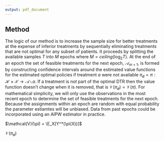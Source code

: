 ```yaml
---
output: pdf_document
---
```


## Method

The logic of our method is to increase the sample size for better treatments at 
the expense of inferior treatments by sequentially eliminating treatments that 
are not optimal for any subset of patients. It proceeds by splitting the available samples $T$ into $M$ epochs where 
$M = ceiling(\log_2{T})$. At the end of an epoch the set of feasible treatments for the next epoch, $\mathcal{A}_{m + 1}$,
is formed by constructing confidence intervals around the estimated value functions for the estimated optimal policies
if treatment $a$ were not available $\pi_{\not a} = \pi: \mathcal{H} \times \mathcal{X} \to \mathcal{A} \, \backslash \, a$.
If a treatment is *not* part of the optimal DTR then the value function doesn't change when it is removed, that is $\mathcal{V}(\pi_{\not a}) = \mathcal{V}(\pi)$. For mathematical simplicity, we will only use the observations in the most recent epoch to determine the set of feasible treatments for the next epoch. Because the assignments within an epoch are random with equal probability the parameter estiamtes will be unbiased. Data from past epochs could be incorporated using an AIPW estimator in practice.

$\mathcal{V}(\pi) = \E_X[Y^*(\pi(X))]$

$\mathcal{V}(\pi_{\not a})$

